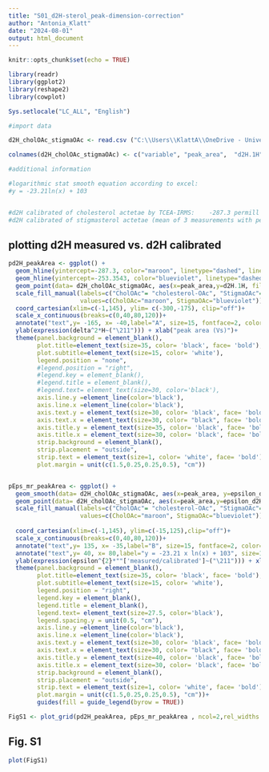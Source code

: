 ---
title: "S01_d2H-sterol_peak-dimension-correction"
author: "Antonia_Klatt"
date: "2024-08-01"
output: html_document
---

```{r}
knitr::opts_chunk$set(echo = TRUE)

library(readr)
library(ggplot2)
library(reshape2)
library(cowplot)

Sys.setlocale("LC_ALL", "English")

#import data

d2H_cholOAc_stigmaOAc <- read.csv ("C:\\Users\\KlattA\\OneDrive - Universität Basel\\Desktop\\Uni Basel\\Basel AG Ladd\\PhD project\\Rotsee\\Rotsee2019 Water column\\Correlations\\Files for R\\files_Rotsee_watercolumn_1920\\d2Hm_d2Hreal_cholOAc_stigmaOAc.csv", header = TRUE , sep = ";" , stringsAsFactors = FALSE, na.strings = "#NV")

colnames(d2H_cholOAc_stigmaOAc) <- c("variable", "peak_area",  "d2H.1H", "epsilon_d2Hmeasured.d2Hreal")

#additional information

#logarithmic stat smooth equation according to excel: 
#y = -23.21ln(x) + 103


#d2H calibrated of cholesterol actetae by TCEA-IRMS: 	-287.3 permill
#d2H calibrated of stigmasterol actetae (mean of 3 measurements with peak area of >40 (see below); excluding pek area >100 Vs)	-253.3543333 permill

```

## plotting d2H measured vs. d2H calibrated

```{r}

pd2H_peakArea <- ggplot() + 
  geom_hline(yintercept=-287.3, color="maroon", linetype="dashed", linewidth=1)+
  geom_hline(yintercept=-253.3543, color="blueviolet", linetype="dashed", linewidth=1)+
  geom_point(data= d2H_cholOAc_stigmaOAc, aes(x=peak_area,y=d2H.1H, fill= variable), shape= 21, size=4,alpha=0.8)+
  scale_fill_manual(labels=c("CholOAc"= "cholesterol-OAc", "StigmaOAc"= "stigmasterol-OAc"),
                    values=c(CholOAc="maroon", StigmaOAc="blueviolet"))+
  coord_cartesian(xlim=c(-1,145), ylim= c(-300,-175), clip="off")+   
  scale_x_continuous(breaks=c(0,40,80,120))+
  annotate("text",y= -165, x= -40,label="A", size=15, fontface=2, color="black")+
  ylab(expression(delta^2*H~("\211"))) + xlab("peak area (Vs)")+
  theme(panel.background = element_blank(),
        plot.title=element_text(size=35, color= 'black', face= 'bold'),
        plot.subtitle=element_text(size=15, color= 'white'),
        legend.position = "none",
        #legend.position = "right",
        #legend.key = element_blank(),
        #legend.title = element_blank(),
        #legend.text= element_text(size=30, color='black'),
        axis.line.y =element_line(color='black'),
        axis.line.x =element_line(color='black'),
        axis.text.y = element_text(size=30, color= 'black', face= 'bold'),
        axis.text.x = element_text(size=30, color= "black", face= 'bold'),
        axis.title.y = element_text(size=35, color= 'black', face= 'bold'),
        axis.title.x = element_text(size=30, color= 'black', face= 'bold'),
        strip.background = element_blank(),
        strip.placement = "outside",
        strip.text = element_text(size=1, color= 'white', face= 'bold'),
        plot.margin = unit(c(1.5,0.25,0.25,0.5), "cm"))


pEps_mr_peakArea <- ggplot() + 
  geom_smooth(data= d2H_cholOAc_stigmaOAc, aes(x=peak_area, y=epsilon_d2Hmeasured.d2Hreal),method="lm", formula= y ~ log(x), color="black", linewidth=0.75, se=FALSE)+ 
  geom_point(data= d2H_cholOAc_stigmaOAc, aes(x=peak_area,y=epsilon_d2Hmeasured.d2Hreal, fill= variable), shape= 21, size=4,alpha=0.8)+
  scale_fill_manual(labels=c("CholOAc"= "cholesterol-OAc", "StigmaOAc"= "stigmasterol-OAc"),
                    values=c(CholOAc="maroon", StigmaOAc="blueviolet"))+
  
  coord_cartesian(xlim=c(-1,145), ylim=c(-15,125),clip="off")+
  scale_x_continuous(breaks=c(0,40,80,120))+
  annotate("text",y= 135, x= -35,label="B", size=15, fontface=2, color="black")+
  annotate("text",y= 40, x= 80,label="y = -23.21 x ln(x) + 103", size=10, fontface=1, color="black")+
  ylab(expression(epsilon^{2}*""['measured/calibrated']~("\211"))) + xlab("peak area (Vs)")+
  theme(panel.background = element_blank(),
        plot.title=element_text(size=35, color= 'black', face= 'bold'),
        plot.subtitle=element_text(size=15, color= 'white'),
        legend.position = "right",
        legend.key = element_blank(),
        legend.title = element_blank(),
        legend.text= element_text(size=27.5, color='black'),
        legend.spacing.y = unit(0.5, "cm"),
        axis.line.y =element_line(color='black'),
        axis.line.x =element_line(color='black'),
        axis.text.y = element_text(size=30, color= 'black', face= 'bold'),
        axis.text.x = element_text(size=30, color= "black", face= 'bold'),
        axis.title.y = element_text(size=40, color= 'black', face= 'bold'),
        axis.title.x = element_text(size=30, color= 'black', face= 'bold'),
        strip.background = element_blank(),
        strip.placement = "outside",
        strip.text = element_text(size=1, color= 'white', face= 'bold'),
        plot.margin = unit(c(1.5,0.25,0.25,0.5), "cm"))+
        guides(fill = guide_legend(byrow = TRUE))

FigS1 <- plot_grid(pd2H_peakArea, pEps_mr_peakArea , ncol=2,rel_widths = c(0.75,1), align="h")

```

## Fig. S1

```{r, fig.width = 22.5, fig.height = 7.5, echo=FALSE}

plot(FigS1)

```
